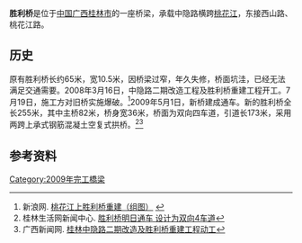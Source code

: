{{Infobox_Bridge
|bridge_name=胜利桥
|native_name=
|image=
|image_size=
|caption=
|official_name=
|carries=中隐路
|crosses=[[桃花江|桃花江]]
|locale={{CHN}}[[广西壮族自治区|广西壮族自治区]][[桂林市|桂林市]][[秀峰区|秀峰区]]
|maint=
|id=
|design=
|mainspan=
|length={{convert|82|m|ft}}
|width={{convert|36|m|ft}}
|height=
|load=
|clearance=
|below=
|aadtraffic=
|traffic=
|designed_by=
|begin=2008年3月16日
|complete=
|open=2009年5月1日
|closed= 
|destruction=
|toll=
|also_known_as=
|map_cue=
|map_image=
|map_text=
|map_width= 
|coordinates=
|lat=
|long=
|extra=
}}

'''胜利桥'''是位于[[中国|中国]][[广西|广西]][[桂林市|桂林市]]的一座桥梁，承载中隐路横跨[[桃花江|桃花江]]，东接西山路、桃花江路。

==历史==
原有胜利桥长约65米，宽10.5米，因桥梁过窄，年久失修，桥面坑洼，已经无法满足交通需要。2008年3月16日，中隐路二期改造工程及胜利桥重建工程开工。7月19日，施工方对旧桥实施爆破。<ref>新浪网. [http://guilin.house.sina.com.cn/news/p/2009-12-21/09163650.html 桃花江上胜利桥重建（组图）] {{webarchive|url=https://web.archive.org/web/20160304102449/http://guilin.house.sina.com.cn/news/p/2009-12-21/09163650.html |date=2016-03-04 }}</ref>2009年5月1日，新桥建成通车。新的胜利桥全长255米，其中主桥82米，桥身宽36米，桥面为双向四车道，引道长173米，采用两跨上承式钢筋混凝土空复式拱桥。<ref>桂林生活网新闻中心. [http://news.guilinlife.com/news/2009/04-30/52693.html 胜利桥明日通车 设计为双向4车道]</ref><ref>广西新闻网. [http://news.gxnews.com.cn/staticpages/20080317/newgx47dda6b6-1417072.shtml 桂林中隐路二期改造及胜利桥重建工程动工]</ref>

==参考资料==
{{reflist}}

{{桂林桥梁}}

[[Category:2009年完工橋梁|Category:2009年完工橋梁]]